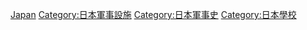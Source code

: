 [[Category:各国军事学校|Japan]]
[[Category:日本軍事設施|Category:日本軍事設施]]
[[Category:日本軍事史|Category:日本軍事史]]
[[Category:日本學校|Category:日本學校]]